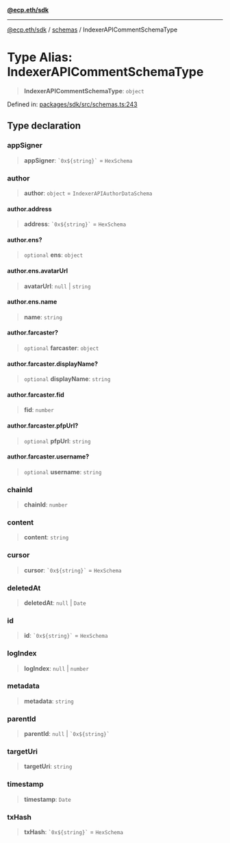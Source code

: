 [**@ecp.eth/sdk**](/sdk-reference/index.mdx)

***

[@ecp.eth/sdk](/sdk-reference/index.mdx) / [schemas](/sdk-reference/schemas/index.mdx) / IndexerAPICommentSchemaType

# Type Alias: IndexerAPICommentSchemaType

> **IndexerAPICommentSchemaType**: `object`

Defined in: [packages/sdk/src/schemas.ts:243](https://github.com/ecp-eth/comments-monorepo/blob/main/packages/sdk/src/schemas.ts#L243)

## Type declaration

### appSigner

> **appSigner**: `` `0x${string}` `` = `HexSchema`

### author

> **author**: `object` = `IndexerAPIAuthorDataSchema`

#### author.address

> **address**: `` `0x${string}` `` = `HexSchema`

#### author.ens?

> `optional` **ens**: `object`

#### author.ens.avatarUrl

> **avatarUrl**: `null` \| `string`

#### author.ens.name

> **name**: `string`

#### author.farcaster?

> `optional` **farcaster**: `object`

#### author.farcaster.displayName?

> `optional` **displayName**: `string`

#### author.farcaster.fid

> **fid**: `number`

#### author.farcaster.pfpUrl?

> `optional` **pfpUrl**: `string`

#### author.farcaster.username?

> `optional` **username**: `string`

### chainId

> **chainId**: `number`

### content

> **content**: `string`

### cursor

> **cursor**: `` `0x${string}` `` = `HexSchema`

### deletedAt

> **deletedAt**: `null` \| `Date`

### id

> **id**: `` `0x${string}` `` = `HexSchema`

### logIndex

> **logIndex**: `null` \| `number`

### metadata

> **metadata**: `string`

### parentId

> **parentId**: `null` \| `` `0x${string}` ``

### targetUri

> **targetUri**: `string`

### timestamp

> **timestamp**: `Date`

### txHash

> **txHash**: `` `0x${string}` `` = `HexSchema`
